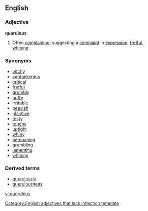 ==English==

===Adjective===
'''querulous'''
# Often [[complain]]ing; suggesting a [[complaint]] in [[expression]]; [[fret|fretful]], [[whine|whining]].

===Synonyms===
*[[bitchy]]
*[[cantankerous]]
*[[critical]]
*[[fretful]]
*[[grumbly]]
*[[huffy]]
*[[irritable]]
*[[peevish]]
*[[plaintive]]
*[[testy]]
*[[touchy]]
*[[uptight]]
*[[whiny]]
*[[bemoan]]ing
*[[grumble|grumbling]]
*[[lament]]ing
*[[whine|whining]]

===Derived terms===
* [[querulously]]
* [[querulousness]]

[[Category:English adjectives that lack inflection template]]

[[vi:querulous]]